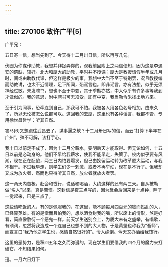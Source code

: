```yaml
---
---
---
```

title: 270106 致许广平[5]
---




广平兄：

五日寄一信，想当先到了。今天得十二月卅日信，所以再写几句。

伏园为你谋作助教，我想并非捉弄你的，观我前回附上之两信便知，因为这是李遇安的遗缺，较好。北大和厦大的助教，平时并不授课；厦大是教授请假半年或几月时，间或由助教代课，但这样是极少的事，我想中大当不至于特别罢，况且教授编而助教讲，也太不近情理，足下所闻，殆谣言也。即非谣言，亦有法想，似乎无须神经过敏。未发聘书，想也不至于中变，其于季黻亦然，中大似乎有许多事等我到才做似的。我的意思，附中聘书可无须受，即有中变，我当勒令朱找出地方来。

至于引为同事，恐牵连到自己，那我可不怕。我被各人用各色名号相加，由来久了，所以无论被怎么说都可以。这回我的去厦，这里也有各种谣言，我都不管，专用徐世昌哲学：听其自然。

害马[6]又想跑往武昌去了，谋事逼之欤？十二月卅日写的信，而云“打算下半年在广州”，殊不可解，该打手心。

我十日以前走不成了，因为十二月分薪水，要明后天才能取得。但无论如何，十五日以前是必动身的。他们不早给我薪水，使我不能早走，失策了。校内似乎要有风潮，现在正在酝酿，两三日内怕要爆发，但已由挽留运动转为改革厦大运动，与我不相干。不过我早走，则学生们少一刺激，或者不再举动，现在是不行了。但我却又成为放火者，然而也只得听其自然，放火者就放火者罢。

这一两天内苦极，赴会和饯行，说话和喝酒，大约这样的还有两三天。自从被勒做“名人”以来，真是苦恼。这封信是夜三点写的，因为赴会后回来是十点钟，睡了一觉起来，已是三点了。

这些请吃饭的人，有的是佩服我的，在这里，能不顾每月四百元的钱而捣乱的人，已经算英雄。有的是憎而且怕我的，想以酒食封我的嘴，所以席上的情形，煞是好看，简直像敷衍一个恶鬼一样。前天学生送别会上，为厦大未有之盛举，有唱歌，有颂词，忽然将我造成一个连自己也想不到的大人物，于是黄坚也称我为“吾师”，而宣言曰“我乃他之学生也，感情自然很好的”。令人绝倒。今天又办酒给我饯行。

这里的恶势力，是积四五年之久而弥漫的，现在学生们要借我的四个月的魔力来打破它，不知结果如何。

迅。一月六日灯下